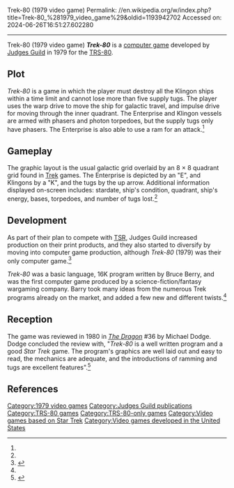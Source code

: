 Trek-80 (1979 video game)
Permalink: //en.wikipedia.org/w/index.php?title=Trek-80_%281979_video_game%29&oldid=1193942702
Accessed on: 2024-06-26T16:51:27.602280



------
Trek-80 (1979 video game)
{{short description|1979 video game}}
{{Infobox video game
| title = Trek-80
| image = File:Trek-80 Cover.jpg
| caption = 
| developer = [[Judges Guild]]
| publisher = [[Processor Technology|Processor Technology Corporation]]
| designer = Bruce Berry
| series = 
| engine = 
| released = 1979
| genre = 
| modes = 
| platforms = [[TRS-80]]
| alt = Main gameplay screen
}}
'''''Trek-80''''' is a [[computer game]] developed by [[Judges Guild]] in 1979 for the [[TRS-80]].

==Plot==
''Trek-80'' is a game in which the player must destroy all the Klingon ships within a time limit and cannot lose more than five supply tugs. The player uses the warp drive to move the ship for galactic travel, and impulse drive for moving through the inner quadrant. The Enterprise and Klingon vessels are armed with phasers and photon torpedoes, but the supply tugs only have phasers. The Enterprise is also able to use a ram for an attack.<ref name="Dragon36"/>

==Gameplay==
{{thumb|content=[[File:Trk80.gif|300px]]|align=left|caption=Main gameplay screen}}
The graphic layout is the usual galactic grid overlaid by an 8 × 8 quadrant grid found in [[Star Trek (text game)|Trek]] games. The Enterprise is depicted by an "E", and Klingons by a "K", and the tugs by the up arrow. Additional information displayed on-screen includes: stardate, ship's condition, quadrant, ship's energy, bases, torpedoes, and number of tugs lost.<ref name="Dragon36"/>
{{clear}}
==Development==
As part of their plan to compete with [[TSR (company)|TSR]], Judges Guild increased production on their print products, and they also started to diversify by moving into computer game production, although ''Trek-80'' (1979) was their only computer game.<ref name="designers70s">{{Cite book|author=Shannon Appelcline|title=Designers & Dragons: The '70s|publisher=[[Evil Hat Productions]]|year=2014| isbn=978-1-61317-075-5}}</ref>{{rp|198}}

''Trek-80'' was a basic language, 16K program written by Bruce Berry, and was the first computer game produced by a science-fiction/fantasy wargaming company. Barry took many ideas from the numerous Trek programs already on the market, and added a few new and different twists.<ref name="Dragon36"/>

==Reception==
The game was reviewed in 1980 in ''[[Dragon (magazine)|The Dragon]]'' #36 by Michael Dodge. Dodge concluded the review with, "''Trek-80'' is a well written program and a good ''Star Trek'' game. The program's graphics are well laid out and easy to read, the mechanics are adequate, and the introductions of ramming and tugs are excellent features".<ref name="Dragon36">{{cite journal
|title=The Dragon's Augury
|author=Dodge, Michael
|journal=The Dragon
|issue=36
|date=April 1980
|pages=65}}</ref>

==References==
{{reflist}}

[[Category:1979 video games]]
[[Category:Judges Guild publications]]
[[Category:TRS-80 games]]
[[Category:TRS-80-only games]]
[[Category:Video games based on Star Trek]]
[[Category:Video games developed in the United States]]